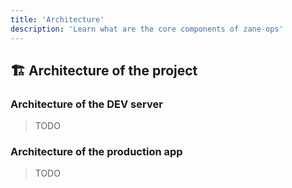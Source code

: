 ```yaml
---
title: 'Architecture'
description: 'Learn what are the core components of zane-ops'
---
```


## 🏗️ Architecture of the project

### Architecture of the DEV server

> TODO

### Architecture of the production app

> TODO